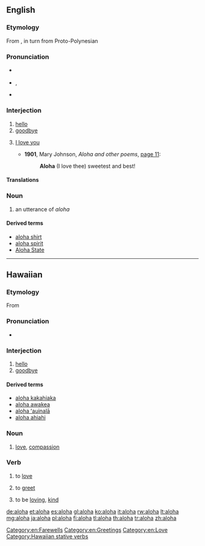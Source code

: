 {{also|Aloha|ALOHA}}
==English==

===Etymology===
From {{etyl|haw|en}} {{term|aloha||love|lang=haw}}, in turn from Proto-Polynesian {{term/t|poz-pol-pro|*qarofa}} <!--when using it as a greeting it can mean "hello" or "good-bye", also "I love you". The reply is ''"Aloha (iā) 'oe"''.-->

===Pronunciation===
* {{a|UK}} {{IPA|/æˈləʊˌhɑː/}}
* {{a|US}} {{IPA|/əˈloʊˌhɑ/}}, {{enPR|Ălōhă}}
* {{rhymes|əʊhɑː}}

===Interjection===
{{wikipedia}}
{{en-interj}}

# [[hello]]
# [[goodbye]]
# {{rfv-sense}} [[I love you]]
#* '''1901''', Mary Johnson, ''Aloha and other poems'', [http://books.google.com/books?id=Cc49AAAAYAAJ&dq=aloha%20darling&pg=PA11#v=onepage&q=aloha&f=false page 11]:
#*: '''Aloha''' (I love thee) sweetest and best!

====Translations====
{{trans-see|hello}}

{{trans-see|goodbye}}

{{trans-see|I love you}}

===Noun===
{{en-noun}}

# an utterance of ''aloha''

====Derived terms====
* [[aloha shirt]]
* [[aloha spirit]]
* [[Aloha State]]

[[Category:en:Farewells]]
[[Category:en:Greetings]]
[[Category:en:Love]]

----

==Hawaiian==

===Etymology===
From {{etyl|poz-pol-pro|haw}} {{term/t|poz-pol-pro|*qarofa}}

===Pronunciation===
* {{IPA|/aˈlo.ha/|lang=haw}}

===Interjection===
{{haw-intj}}

# [[hello]]
# [[goodbye]]

====Derived terms====
* [[aloha kakahiaka]]
* [[aloha awakea]]
* [[aloha ʻauinalā]]
* [[aloha ahiahi]]

===Noun===
{{haw-noun}}

# [[love]], [[compassion]]

===Verb===
{{haw-verb|t}}

# {{context|transitive|lang=haw}} to [[love]]
# {{context|transitive|lang=haw}} to [[greet]]
# {{context|stative|lang=haw}} to be [[loving]], [[kind]]

[[Category:Hawaiian stative verbs]]

[[de:aloha]]
[[et:aloha]]
[[es:aloha]]
[[gl:aloha]]
[[ko:aloha]]
[[it:aloha]]
[[rw:aloha]]
[[lt:aloha]]
[[mg:aloha]]
[[ja:aloha]]
[[pl:aloha]]
[[fi:aloha]]
[[tl:aloha]]
[[th:aloha]]
[[tr:aloha]]
[[zh:aloha]]